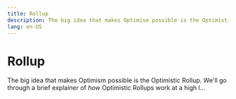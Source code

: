 ```yaml
---
title: Rollup
description: The big idea that makes Optimism possible is the Optimistic Rollup. We'll go through a brief explainer of *how* Optimistic Rollups work at a high l...
lang: en-US
---
```



# Rollup

The big idea that makes Optimism possible is the Optimistic Rollup. We'll go through a brief explainer of *how* Optimistic Rollups work at a high l...

<Cards>
  <Card title="Derivation pipeline" href="/stack/rollup/derivation-pipeline" />
  <Card title="Sequencer outages" href="/stack/rollup/outages" />
  <Card title="Rollup protocol overview" href="/stack/rollup/overview" />
</Cards>